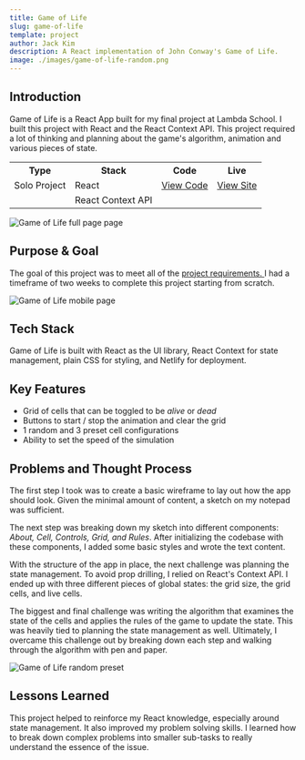 ```yaml
---
title: Game of Life
slug: game-of-life
template: project
author: Jack Kim
description: A React implementation of John Conway's Game of Life.
image: ./images/game-of-life-random.png
---
```


<ProjectWrapper>


## Introduction

Game of Life is a React App built for my final project at Lambda School. I
built this project with React and the React Context API. This project required
a lot of thinking and planning about the game's algorithm, animation and
various pieces of state.

<table>
  <tbody>
    <tr>
      <th>Type</th>
      <th>Stack</th>
      <th>Code</th>
      <th>Live</th>
    </tr>
    <tr>
      <td>Solo Project</td>
      <td>React</td>
      <td>
        <a href="https://github.com/jskway/game-of-life" target="_blank">
          View Code
        </a>
      </td>
      <td>
        <a href="https://gameoflife-jsk.netlify.app/" target="_blank">
          View Site
        </a>
      </td>
    </tr>
    <tr>
      <td></td>
      <td>React Context API</td>
      <td></td>
      <td></td>
    </tr>
  </tbody>
</table>

<ImageWrapper>

![Game of Life full page page](./images/game-of-life-full-page.png)

</ImageWrapper>


## Purpose & Goal

The goal of this project was to meet all of the <a href="https://github.com/LambdaSchool/CS-Build-Week-1#mvp-features" target="_blank"> project requirements. </a>
I had a timeframe of two weeks to complete this project starting from scratch.

<ImageWrapper>

![Game of Life mobile page](./images/game-of-life-mobile.png)

</ImageWrapper>


## Tech Stack

Game of Life is built with React as the UI library, React Context for state management, plain CSS for styling, and Netlify for deployment.

## Key Features

- Grid of cells that can be toggled to be _alive_ or _dead_
- Buttons to start / stop the animation and clear the grid
- 1 random and 3 preset cell configurations
- Ability to set the speed of the simulation

## Problems and Thought Process

The first step I took was to create a basic wireframe to lay out how the app
should look. Given the minimal amount of content, a sketch on my notepad was
sufficient.

The next step was breaking down my sketch into different components:
_About, Cell, Controls, Grid, and Rules_. After initializing the
codebase with these components,
I added some basic styles and wrote the text
content.

With the structure of the app in place, the next challenge was planning the
state management. To avoid prop drilling, I relied on React's Context API. I
ended up with three different pieces of global states: the grid size, the grid
cells, and live cells.

The biggest and final challenge was writing the algorithm that examines the
state of the cells and applies the rules of the game to update the state. This
was heavily tied to planning the state management as well. Ultimately, I
overcame this challenge out by breaking down each step and walking through the
algorithm with pen and paper.

<ImageWrapper>

![Game of Life random preset](./images/game-of-life-random.png)

</ImageWrapper>


## Lessons Learned

This project helped to reinforce my React knowledge, especially around state
management. It also improved my problem solving skills. I learned how to break
down complex problems into smaller sub-tasks to really understand the essence
of the issue.

</ProjectWrapper>

